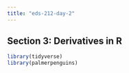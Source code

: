 ```yaml
---
title: "eds-212-day-2"
---
```


## **Section 3: Derivatives in R**

```r
library(tidyverse)
library(palmerpenguins)
```
